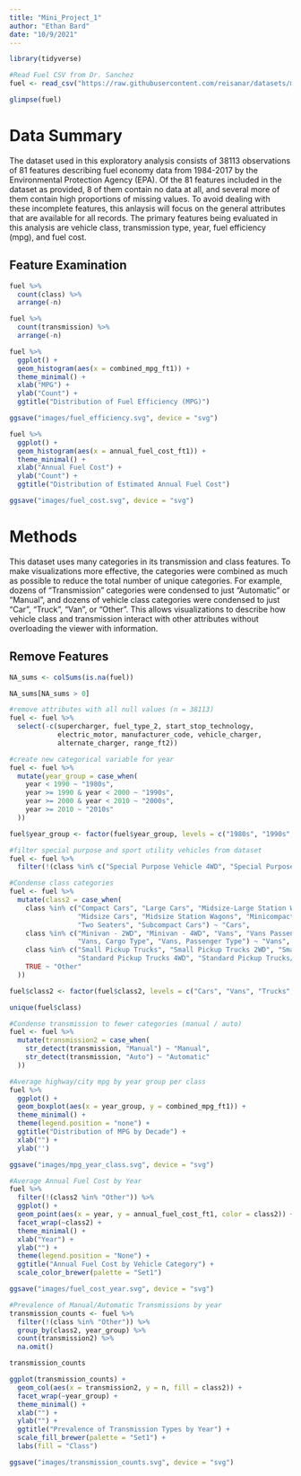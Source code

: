 ```yaml
---
title: "Mini_Project_1"
author: "Ethan Bard"
date: "10/9/2021"
---
```


```r
library(tidyverse)
```

```r
#Read Fuel CSV from Dr. Sanchez
fuel <- read_csv("https://raw.githubusercontent.com/reisanar/datasets/master/fuel.csv")
```

```r
glimpse(fuel)
```

# Data Summary

The dataset used in this exploratory analysis consists of 38113 observations of 81 features describing fuel economy data from 1984-2017 by the Environmental Protection Agency (EPA). Of the 81 features included in the dataset as provided, 8 of them contain no data at all, and several more of them contain high proportions of missing values. To avoid dealing with these incomplete features, this anlaysis will focus on the general attributes that are available for all records. The primary features being evaluated in this analysis are vehicle class, transmission type, year, fuel efficiency (mpg), and fuel cost. 

## Feature Examination

```r
fuel %>% 
  count(class) %>% 
  arrange(-n)
```

```r
fuel %>% 
  count(transmission) %>% 
  arrange(-n)
```

```r
fuel %>% 
  ggplot() +
  geom_histogram(aes(x = combined_mpg_ft1)) + 
  theme_minimal() + 
  xlab("MPG") + 
  ylab("Count") + 
  ggtitle("Distribution of Fuel Efficiency (MPG)")

ggsave("images/fuel_efficiency.svg", device = "svg")
```

```r
fuel %>% 
  ggplot() +
  geom_histogram(aes(x = annual_fuel_cost_ft1)) + 
  theme_minimal() + 
  xlab("Annual Fuel Cost") + 
  ylab("Count") + 
  ggtitle("Distribution of Estimated Annual Fuel Cost")

ggsave("images/fuel_cost.svg", device = "svg")
```

# Methods

This dataset uses many categories in its transmission and class features. To make visualizations more effective, the categories were combined as much as possible to reduce the total number of unique categories. For example, dozens of "Transmission" categories were condensed to just "Automatic" or "Manual", and dozens of vehicle class categories were condensed to just "Car", "Truck", "Van", or "Other". This allows visualizations to describe how vehicle class and transmission interact with other attributes without overloading the viewer with information. 

## Remove Features 


```r
NA_sums <- colSums(is.na(fuel))

NA_sums[NA_sums > 0]

#remove attributes with all null values (n = 38113)
fuel <- fuel %>% 
  select(-c(supercharger, fuel_type_2, start_stop_technology, 
            electric_motor, manufacturer_code, vehicle_charger,
            alternate_charger, range_ft2))
```

```r
#create new categorical variable for year
fuel <- fuel %>% 
  mutate(year_group = case_when(
    year < 1990 ~ "1980s",
    year >= 1990 & year < 2000 ~ "1990s",
    year >= 2000 & year < 2010 ~ "2000s",
    year >= 2010 ~ "2010s"
  ))

fuel$year_group <- factor(fuel$year_group, levels = c("1980s", "1990s", "2000s", "2010s"))
```

```r
#filter special purpose and sport utility vehicles from dataset
fuel <- fuel %>% 
  filter(!(class %in% c("Special Purpose Vehicle 4WD", "Special Purpose Vehicles", "Special Purpose Vehicles/4wd", "Special Purpose Vehicle 2WD", "Special Purpose Vehicles/2wd", "Special Purpose Vehicle", "Small Sport Utility Vehicle 4WD", "Standard Sport Utility Vehicle 2WD", "Sport Utility Vehicle - 4WD", "Small Sport Utility Vehicle 2WD", "Sport Utility Vehicle - 2WD", "Standard Sport Utility Vehicle 4WD"))) 
```

```r
#Condense class categories
fuel <- fuel %>% 
  mutate(class2 = case_when(
    class %in% c("Compact Cars", "Large Cars", "Midsize-Large Station Wagons",
                 "Midsize Cars", "Midsize Station Wagons", "Minicompact Cars", "Small Station Wagons",
                 "Two Seaters", "Subcompact Cars") ~ "Cars",
    class %in% c("Minivan - 2WD", "Minivan - 4WD", "Vans", "Vans Passenger", 
                 "Vans, Cargo Type", "Vans, Passenger Type") ~ "Vans",
    class %in% c("Small Pickup Trucks", "Small Pickup Trucks 2WD", "Small Pickup Trucks 4WD", "Standard Pickup Trucks 2WD",
                 "Standard Pickup Trucks 4WD", "Standard Pickup Trucks/2wd") ~ "Trucks",
    TRUE ~ "Other"
  ))

fuel$class2 <- factor(fuel$class2, levels = c("Cars", "Vans", "Trucks", "Other"))
```

```r
unique(fuel$class)
```

```r
#Condense transmission to fewer categories (manual / auto)
fuel <- fuel %>% 
  mutate(transmission2 = case_when(
    str_detect(transmission, "Manual") ~ "Manual",
    str_detect(transmission, "Auto") ~ "Automatic"
  ))
```


```r
#Average highway/city mpg by year group per class
fuel %>% 
  ggplot() + 
  geom_boxplot(aes(x = year_group, y = combined_mpg_ft1)) + 
  theme_minimal() + 
  theme(legend.position = "none") +
  ggtitle("Distribution of MPG by Decade") + 
  xlab("") + 
  ylab('')

ggsave("images/mpg_year_class.svg", device = "svg")
```


```r
#Average Annual Fuel Cost by Year 
fuel %>% 
  filter(!(class2 %in% "Other")) %>% 
  ggplot() +
  geom_point(aes(x = year, y = annual_fuel_cost_ft1, color = class2)) +
  facet_wrap(~class2) + 
  theme_minimal() + 
  xlab("Year") +
  ylab("") + 
  theme(legend.position = "None") + 
  ggtitle("Annual Fuel Cost by Vehicle Category") + 
  scale_color_brewer(palette = "Set1")

ggsave("images/fuel_cost_year.svg", device = "svg")
```




```r
#Prevalence of Manual/Automatic Transmissions by year
transmission_counts <- fuel %>% 
  filter(!(class %in% "Other")) %>% 
  group_by(class2, year_group) %>% 
  count(transmission2) %>% 
  na.omit()

transmission_counts
```

```r
ggplot(transmission_counts) +
  geom_col(aes(x = transmission2, y = n, fill = class2)) +
  facet_wrap(~year_group) + 
  theme_minimal() + 
  xlab("") +
  ylab("") +
  ggtitle("Prevalence of Transmission Types by Year") +
  scale_fill_brewer(palette = "Set1") + 
  labs(fill = "Class")

ggsave("images/transmission_counts.svg", device = "svg")
```



